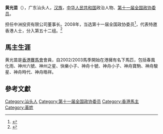 '''黄光苗'''（{{bd|1969年||}}），广东汕头人，[[汉族|汉族]]，[[中华人民共和国|中华人民共和国]]政治人物、[[第十一届全国政协委员|第十一届全国政协委员]]。

担任中洲投资有限公司董事长。2008年，当选第十一届全国政协委员<ref>{{cite news|title=第十一届全国政协委员名单|url=http://www.indaa.com.cn/zt/2009qglh/zxzs/200903/t20090303_127573.html|accessdate=2013-04-09|newspaper=新华社北京1月25日电 中国人民政治协商会议第十一届全国委员会委员名单(共2237人，2008年1月25日政协第十届全国委员会常务委员会第二十次会议通过)|date=2008年1月25日|deadurl=yes|archiveurl=https://web.archive.org/web/20130928014403/http://www.indaa.com.cn/zt/2009qglh/zxzs/200903/t20090303_127573.html|archivedate=2013年9月28日}}</ref>，代表特邀香港人士，分入第五十二组。<ref>{{cite news|title=全国政协信息-黄光苗|url=http://www.cppcc.gov.cn/CMS/wylibary/showJcwyxtInfoWylibary.action?tabJcwyxt.guid=11W0019640&wytype=wjwy|accessdate=2013-04-11|newspaper=全国政协委员会}}</ref>

==馬主生涯==
黄光苗是[[香港賽馬會|香港賽馬會]]會員，自2002/2003馬季開始在港擁有名下馬匹，包括春風化雨、神州六號、神州之星、快樂小子、神舟十號、神舟小子、神舟寶駒、神舟駿星、神舟時代、神舟皓祥。

==參考文獻==
{{reflist}}
{{中国政治人物小作品}}

[[Category:汕头人|Category:汕头人]]
[[Category:第十一届全国政协委员|Category:第十一届全国政协委员]]
[[Category:香港馬主|Category:香港馬主]]
[[Category:黃姓|Category:黃姓]]